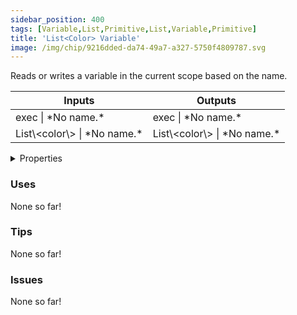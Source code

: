 ```yaml
---
sidebar_position: 400
tags: [Variable,List,Primitive,List,Variable,Primitive]
title: 'List<Color> Variable'
image: /img/chip/9216dded-da74-49a7-a327-5750f4809787.svg
---
```


Reads or writes a variable in the current scope based on the name.



<IChip uuid="9216dded-da74-49a7-a327-5750f4809787"/>

<table><thead><tr><th>Inputs</th><th>Outputs</th></tr></thead><tbody><tr><td>exec | *No name.*</td><td>exec | *No name.*</td></tr><tr><td>List\&lt;color\&gt; | *No name.*</td><td>List\&lt;color\&gt; | *No name.*</td></tr></tbody></table>

<details>
  <summary>Properties</summary>
  <div>
    <div>
    <table>
      <tbody>
        <tr>
          <td>Is beta required?</td>
          <td>No</td>
        </tr>
        <tr>
          <td>Is chip a trolling risk?</td>
          <td>No</td>
        </tr>
        <tr>
          <td>Is chip a role assignment risk?</td>
          <td>No</td>
        </tr>
        <tr>
          <td>Chip UUID</td>
          <td>9216dded-da74-49a7-a327-5750f4809787</td>
        </tr>
        <tr>
          <td>Room availability</td>
          <td>Available everywhere</td>
        </tr>
      </tbody>
    </table>
    </div>
  </div>
</details>

### Uses

None so far!

### Tips

None so far!

### Issues

None so far!